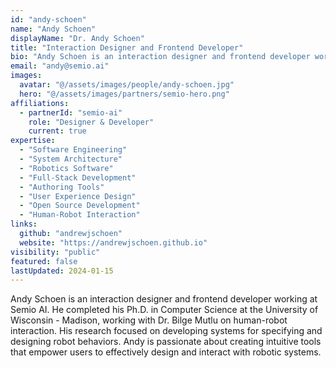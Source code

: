 ```yaml
---
id: "andy-schoen"
name: "Andy Schoen"
displayName: "Dr. Andy Schoen"
title: "Interaction Designer and Frontend Developer"
bio: "Andy Schoen is an interaction designer and frontend developer working at Semio AI. He completed his Ph.D. in Computer Science at the University of Wisconsin - Madison, working with Dr. Bilge Mutlu on human-robot interaction. His research focused on developing systems for specifying and designing robot behaviors. Andy is passionate about creating intuitive tools that empower users to effectively design and interact with robotic systems."
email: "andy@semio.ai"
images:
  avatar: "@/assets/images/people/andy-schoen.jpg"
  hero: "@/assets/images/partners/semio-hero.png"
affiliations:
  - partnerId: "semio-ai"
    role: "Designer & Developer"
    current: true
expertise:
  - "Software Engineering"
  - "System Architecture"
  - "Robotics Software"
  - "Full-Stack Development"
  - "Authoring Tools"
  - "User Experience Design"
  - "Open Source Development"
  - "Human-Robot Interaction"
links:
  github: "andrewjschoen"
  website: "https://andrewjschoen.github.io"
visibility: "public"
featured: false
lastUpdated: 2024-01-15
---
```


Andy Schoen is an interaction designer and frontend developer working at Semio AI. He completed his Ph.D. in Computer Science at the University of Wisconsin - Madison, working with Dr. Bilge Mutlu on human-robot interaction. His research focused on developing systems for specifying and designing robot behaviors. Andy is passionate about creating intuitive tools that empower users to effectively design and interact with robotic systems.
